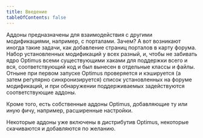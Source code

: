```yaml
---
title: Введение
tableOfContents: false
---
```


Аддоны предназначены для взаимодействия с другими модификациями, например, с порталами. Зачем? А вот возникают иногда такие задачи, как добавление страниц порталов в карту форума. Набор установленных модификаций у всех разный, и, чтобы не забивать ядро Optimus всеми существующими хаками для поддержки всего и вся, соответствующий код и был вынесен в отдельные классы и файлы. Отныне при первом запуске Optimus проверяется и кэшируется (а затем регулярно синхронизируется) список установленных на форуме модификаций, и при обнаружении поддерживаемых задействуются соответствующие аддоны.

Кроме того, есть собственные аддоны Optimus, добавляющие ту или иную фичу, например, расширенные настройки.

Некоторые аддоны уже включены в дистрибутив Optimus, некоторые скачиваются и добавляются по желанию.


<CardGrid>
    <LinkCard
        title="ExtraSettings"
        href="https://ko-fi.com/post/All-premium-addons-for-Optimus-U7U3VKQHJ"
        description="несколько дополнительных настроек для Optimus (доступен для спонсоров проекта)"
    />
    <LinkCard
        title="IndexNow"
        href="https://ko-fi.com/post/All-premium-addons-for-Optimus-U7U3VKQHJ"
        description="взаимодействие Optimus с поисковиками (доступен для спонсоров проекта)"
    />
    <LinkCard
        title="EhPortal"
        description="поддержка соответствующего портала генератором robots.txt и картой форума"
    />
    <LinkCard
        title="ExampleAddon"
        href="https://github.com/dragomano/Optimus/blob/main/src/Sources/Optimus/Addons/ExampleAddon.php"
        description="пример аддона, вполне рабочий"
    />
    <LinkCard
        title="EzPortal"
        description="поддержка соответствующего портала генератором robots.txt и картой форума"
    />
    <LinkCard
        title="LightPortal"
        description="поддержка соответствующего портала генератором robots.txt и картой форума"
    />
    <LinkCard
        title="PrettyUrls"
        description="поддержка соответствующей модификации, чтобы ссылки в карте сайта выглядели как надо"
    />
    <LinkCard
        title="SafeLinks"
        href="https://github.com/dragomano/Optimus/blob/main/src/Sources/Optimus/Addons/SafeLinks.php"
        description="все ссылки в сообщениях форума получают атрибут `rel='noopener noreferrer nofollow'`"
    />
    <LinkCard
        title="SimpleSEF"
        description="поддержка соответствующей модификации, чтобы ссылки в карте сайта выглядели как надо"
    />
    <LinkCard
        title="StructuredData"
        href="https://ko-fi.com/post/All-premium-addons-for-Optimus-U7U3VKQHJ"
        description="генерация разметки Open Graph для «хлебных крошек» и тем форума (доступен для спонсоров проекта)"
    />
    <LinkCard
        title="TinyPortal"
        description="поддержка соответствующего портала генератором robots.txt и картой форума"
    />
    <LinkCard
        title="TopicDescriptions"
        href="https://github.com/dragomano/Optimus/blob/main/src/Sources/Optimus/Addons/TopicDescriptions.php"
        description="поддержка описаний тем, созданных с помощью соответствующей модификации"
    />
</CardGrid>
